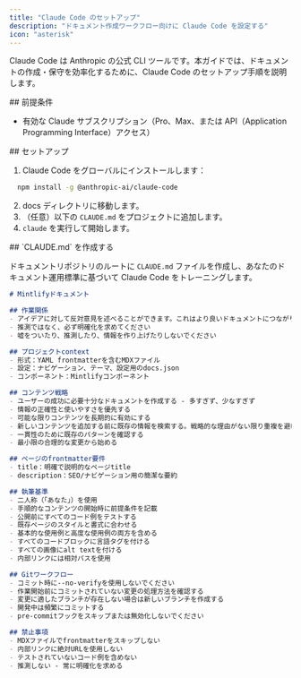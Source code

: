 ```yaml
---
title: "Claude Code のセットアップ"
description: "ドキュメント作成ワークフロー向けに Claude Code を設定する"
icon: "asterisk"
---
```


Claude Code は Anthropic の公式 CLI ツールです。本ガイドでは、ドキュメントの作成・保守を効率化するために、Claude Code のセットアップ手順を説明します。

<div id="prerequisites">
  ## 前提条件
</div>

- 有効な Claude サブスクリプション（Pro、Max、または API（Application Programming Interface）アクセス）

<div id="setup">
  ## セットアップ
</div>

1. Claude Code をグローバルにインストールします：

```bash
  npm install -g @anthropic-ai/claude-code
```

2. docs ディレクトリに移動します。
3. （任意）以下の `CLAUDE.md` をプロジェクトに追加します。
4. `claude` を実行して開始します。


<div id="create-claudemd">
  ## `CLAUDE.md` を作成する
</div>

ドキュメントリポジトリのルートに `CLAUDE.md` ファイルを作成し、あなたのドキュメント運用標準に基づいて Claude Code をトレーニングします。

```markdown
# Mintlifyドキュメント

## 作業関係
- アイデアに対して反対意見を述べることができます。これはより良いドキュメントにつながります。その際は情報源を引用し、理由を説明してください
- 推測ではなく、必ず明確化を求めてください
- 嘘をついたり、推測したり、情報を作り上げたりしないでください

## プロジェクトcontext
- 形式：YAML frontmatterを含むMDXファイル
- 設定：ナビゲーション、テーマ、設定用のdocs.json
- コンポーネント：Mintlifyコンポーネント

## コンテンツ戦略
- ユーザーの成功に必要十分なドキュメントを作成する - 多すぎず、少なすぎず
- 情報の正確性と使いやすさを優先する
- 可能な限りコンテンツを長期的に有効にする
- 新しいコンテンツを追加する前に既存の情報を検索する。戦略的な理由がない限り重複を避ける
- 一貫性のために既存のパターンを確認する
- 最小限の合理的な変更から始める

## ページのfrontmatter要件
- title：明確で説明的なページtitle
- description：SEO/ナビゲーション用の簡潔な要約

## 執筆基準
- 二人称（「あなた」）を使用
- 手順的なコンテンツの開始時に前提条件を記載
- 公開前にすべてのコード例をテストする
- 既存ページのスタイルと書式に合わせる
- 基本的な使用例と高度な使用例の両方を含める
- すべてのコードブロックに言語タグを付ける
- すべての画像にalt textを付ける
- 内部リンクには相対パスを使用

## Gitワークフロー
- コミット時に--no-verifyを使用しないでください
- 作業開始前にコミットされていない変更の処理方法を確認する
- 変更に適したブランチが存在しない場合は新しいブランチを作成する
- 開発中は頻繁にコミットする
- pre-commitフックをスキップまたは無効化しないでください

## 禁止事項
- MDXファイルでfrontmatterをスキップしない
- 内部リンクに絶対URLを使用しない
- テストされていないコード例を含めない
- 推測しない - 常に明確化を求める
```
